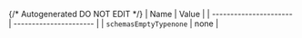 {/* Autogenerated DO NOT EDIT  */}
| Name                   | Value                  |
| ---------------------- | ---------------------- |
| `schemasEmptyTypenone` | none                   |